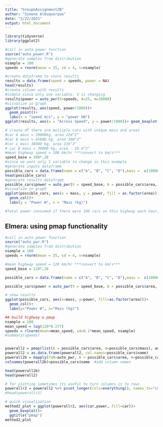 ```yaml
---
title: "GroupGAssignment2B"
author: "Simone Albuquerque"
date: "2/22/2021"
output: html_document
---
```


```r
library(tidyverse)
library(ggplot2)
```

```r
#call in auto power function
source("auto_power.R")
#generate samples from distribution 
nsample = 100
speeds = rnorm(mean = 25, sd = 4, n=nsample)
```


```r
#create dataframe to store results
results = data.frame(speed = speeds, power = NA)
head(results)
#create column with results
#simple since only one variable, V is changing
results$power = auto_pwr(V=speeds, A=25, m=20000)
#visualize in graph 
ggplot(results, aes(speed, power/1000))+
  geom_point()+
  labs(x = "speed m/s", y = "power kW")
ggplot(results, aes(x = "Across Speed", y = power/1000))+ geom_boxplot()+ labs( y = "power kW")
```


```r
# create df there are multiple cars with unique mass and areas
#car A mass = 20000kg, area 22m^2^
#car B mass = 65000 kg, area 30m^2^
#car C mass 38000 kg, area 22m^2^
# car D mass = 30000 kg, area - 10 m^2^
#mean highway speed = 100 km/hr ***convert to km/s***
speed_base = 100*.28
#since we want only 1 variable to change in this example
#generate inputs dataframe
possible_cars = data.frame(name = c("A", "B", "C", "D"),mass =  c(10000, 65000, 38000,30000), area = c(22, 30, 22, 10))
head(possible_cars)
#generate results dataframe
possible_cars$power = auto_pwr(V = speed_base, A = possible_cars$area, m = possible_cars$mass)
#visualize in graph
ggplot(possible_cars, aes(x = mass, y = power, fill = as.factor(area)))+
  geom_col()+
  labs(y = "Power W", x = "Mass (kg)")
```



```r
#Total power consumed if there were 100 cars on this highway each hour, traveling at a range of speeds, mean 100 km/hr and are log distributed
```






## Elmera: using pmap functionality
```r
#call in auto power function
source("auto_pwr.R")
#generate samples from distribution 
nsample = 100
speeds = rnorm(mean = 25, sd = 4, n=nsample)

#mean highway speed = 120 km/hr ***convert to km/s***
speed_base = 120*.28

possible_cars = data.frame(name = c("A", "B", "C", "D"),mass =  c(10000, 65000, 38000,30000), area = c(22, 30, 22, 10))

possible_cars$power = auto_pwr(V = speed_base, A = possible_cars$area, m = possible_cars$mass)

# show results                         
ggplot(possible_cars, aes(x=mass, y=power, fill=as.factor(area)))+
  geom_col()+
  labs(y="Power W", x="Mass (kg)")

## build highway w pmap
nsample = 100
mean_speed = log(120*0.277)
speeds = rlnorm(mean=mean_speed, sd=0.1*mean_speed, nsample)
#summary(speeds)


powerall2 = pmap(list(A = possible_cars$area, m=possible_cars$mass), auto_pwr, V=speeds)
powerall2 = as.data.frame(powerall2, col.names=possible_cars$name)
powerall2b = mapply(FUN=auto_pwr, A = possible_cars$area, m=possible_cars$mass, MoreArgs = list(V=speeds))
colnames(powerall2b)=possible_cars$name  #add column names

head(powerall2b)
head(powerall2)

# for plotting sometimes its useful to turn columns in to rows
powerallr2 = powerall2 %>% pivot_longer(cols=everything(), names_to="car", values_to="power")
#head(powerallr2)

# quick visualization
method2_plot = ggplot(powerallr2, aes(car,power, fill=car))+
  geom_boxplot()+
  ggtitle("pmap")
method2_plot
```

